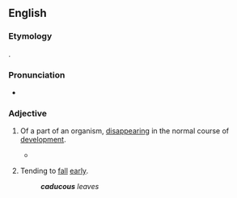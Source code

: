 ==English==

===Etymology===
{{etyl|la|en}} {{m|la|cadūcus||falling; transitory}}.

===Pronunciation===
* {{IPA|en|/kəˈdjuːkəs/}}

===Adjective===
{{en-adj}}

# {{lb|en|biology}} Of a part of an organism, [[disappear]]ing in the normal course of [[development]].
#* {{RQ:Schuster Hepaticae|volume=V|page=4|text=The Jubulaceae have a leaf whose lobule, usually transformed into a water-sac, is normally very narrowly attached to the stem and to the dorsal lobe; indeed some ''Frullania'' taxa reproduce vegetatively by dropping the dorsal lobes, but not the lobules, and ''Neohattoria'' has '''caducous''' lobules but persistent lobes.}}
# {{lb|en|botany}} Tending to [[fall]] [[early]].
#: '''''caducous''' leaves''

{{Webster 1913}}